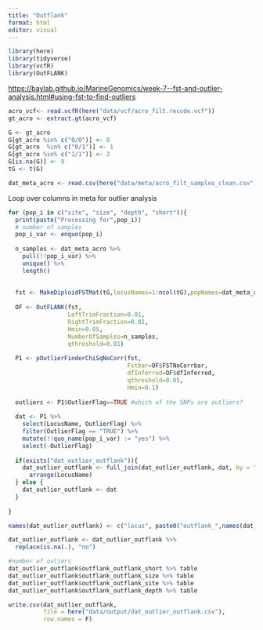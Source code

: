 ```yaml
---
title: "Outflank"
format: html
editor: visual
---
```


```r
library(here)
library(tidyverse)
library(vcfR)
library(OutFLANK)
```

<https://baylab.github.io/MarineGenomics/week-7--fst-and-outlier-analysis.html#using-fst-to-find-outliers>

```r
acro_vcf<- read.vcfR(here("data/vcf/acro_filt.recode.vcf"))
gt_acro <- extract.gt(acro_vcf)
```

```r
G <- gt_acro
G[gt_acro %in% c("0/0")] <- 0
G[gt_acro  %in% c("0/1")] <- 1
G[gt_acro %in% c("1/1")] <- 2
G[is.na(G)] <- 9
tG <- t(G)
```

```r
dat_meta_acro <- read.csv(here("data/meta/acro_filt_samples_clean.csv"))
```

Loop over columns in meta for outlier analysis

```r
for (pop_i in c("site", "size", "depth", "short")){
  print(paste("Processing for",pop_i))
  # number of samples 
  pop_i_var <- enquo(pop_i)
  
  n_samples <- dat_meta_acro %>% 
    pull(!!pop_i_var) %>% 
    unique() %>% 
    length() 
  
  
  fst <- MakeDiploidFSTMat(tG,locusNames=1:ncol(tG),popNames=dat_meta_acro %>% pull(!!pop_i_var))
  
  OF <- OutFLANK(fst,
                 LeftTrimFraction=0.01,
                 RightTrimFraction=0.01,
                 Hmin=0.05,
                 NumberOfSamples=n_samples,
                 qthreshold=0.01)
  
  P1 <- pOutlierFinderChiSqNoCorr(fst,
                                  Fstbar=OF$FSTNoCorrbar,
                                  dfInferred=OF$dfInferred,
                                  qthreshold=0.05,
                                  Hmin=0.1)
  
  outliers <- P1$OutlierFlag==TRUE #which of the SNPs are outliers?
  
  dat <- P1 %>% 
    select(LocusName, OutlierFlag) %>% 
    filter(OutlierFlag == "TRUE") %>% 
    mutate(!!quo_name(pop_i_var) := "yes") %>% 
    select(-OutlierFlag)
  
  if(exists("dat_outlier_outflank")){
    dat_outlier_outflank <- full_join(dat_outlier_outflank, dat, by = "LocusName") %>% 
      arrange(LocusName)
  } else {
    dat_outlier_outflank <- dat
  }
  
}
```

```r
names(dat_outlier_outflank) <- c("locus", paste0("outflank_",names(dat_outlier_outflank[-1])))

dat_outlier_outflank <- dat_outlier_outflank %>% 
  replace(is.na(.), "no")

#number of ouliers
dat_outlier_outflank$outflank_outflank_short %>% table
dat_outlier_outflank$outflank_outflank_size %>% table
dat_outlier_outflank$outflank_outflank_site %>% table
dat_outlier_outflank$outflank_outflank_depth %>% table

```

```r
write.csv(dat_outlier_outflank,
          file = here("data/output/dat_outlier_outflank.csv"), 
          row.names = F)
```
